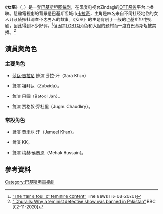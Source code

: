 {{infobox television |
  | show_name = 女巫
  | original_name      = Churails
  | image =
  | caption = 
  | format = [[驚悚片|驚悚片]]、[[戲劇|戲劇]]
  | runtime =
  | creator = Asim Abbasi
  | starring = [[莎瓦·吉拉尼|莎瓦·吉拉尼]]<br>{{link-en|梅赫·班奴|Mehar Bano}}<br> {{link-en|妮姆拉·布查|Nimra Bucha}} <br>{{link-en|雅絲拉·里茲維| Yasra Rizvi}}
  | country = {{PAK}}
  | network = Zindagi TV
  | first_aired = 2020年8月11日
  | last_aired =
  | num_episodes = 10
  | imdb_id =12803682  
  | tv_com_id = }}

《'''女巫'''》（{{lang-en|Churails}}，{{Lang-ur|چڑیلز}}）是一套[[巴基斯坦|巴基斯坦]][[网络剧|网络剧]]，在印度电视台Zindagi的[[OTT服务|OTT服务]]平台上播映。這齣電視劇的背景是巴基斯坦城市[[卡拉奇|卡拉奇]]，主角是四名来自不同社经地位的女人开设偵探社调查不忠男人的故事。《女巫》的主题有别于一般的巴基斯坦电视剧，因此得到不少好评。<ref>[https://www.thenews.com.pk/tns/amp/700926-the-fair-foul-of-feminine-content “The ‘fair & foul’ of feminine content”] {{Wayback|url=https://www.thenews.com.pk/tns/amp/700926-the-fair-foul-of-feminine-content |date=20210128153657 }} The News [16-08-2020]</ref>但因其[[LGBTQ|LGBTQ]]角色和大胆的题材而一度在巴基斯坦被禁播。<ref>[https://www.bbc.com/news/amp/world-asia-54629439 “ Churails: Why a feminist detective show was banned in Pakistan”] {{Wayback|url=https://www.bbc.com/news/amp/world-asia-54629439 |date=20210128071752 }} BBC [02-11-2020]</ref>

== 演員與角色 ==
=== 主要角色 ===
* [[莎瓦·吉拉尼|莎瓦·吉拉尼]] 飾演 莎拉·汗（Sara Khan）
* {{link-en|梅赫·班奴|Mehar Bano}} 飾演 祖拜达（Zubaida）。
* {{link-en|妮姆拉·布查|Nimra Bucha}} 飾演 巴图（Batool Jan）。
* {{link-en|雅絲拉·里茲維| Yasra Rizvi}} 飾演 贾格奴·乔杜里（Jugnu Chaudhry）。

=== 常設角色 ===
* {{le|奧馬爾·拉納|Omair Rana}} 飾演 贾米尔·汗（Jameel Khan）。
* {{le|阿德南·馬力克|Adnan Malik}} 飾演 KK。
* {{le|伊曼·蘇萊曼|Eman Suleman}} 飾演 梅赫·侯赛恩（Mehak Hussain）。

== 參考資料 ==
{{reflist}}

{{小作品|电视剧}}
{{DEFAULTSORT: Churails}}
[[Category:巴基斯坦電視劇|Category:巴基斯坦電視劇]]